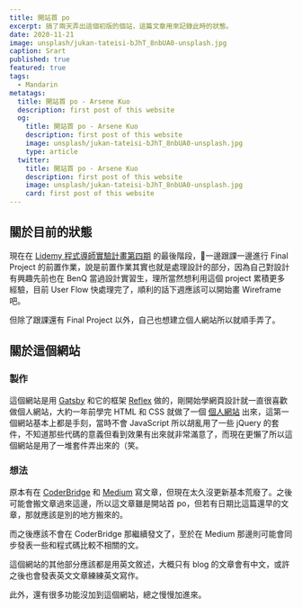 ```yaml
---
title: 開站首 po
excerpt: 搞了兩天弄出這個初版的個站，這篇文章用來記錄此時的狀態。
date: 2020-11-21
image: unsplash/jukan-tateisi-bJhT_8nbUA0-unsplash.jpg
caption: Srart
published: true
featured: true
tags:
  - Mandarin
metatags:
  title: 開站首 po - Arsene Kuo
  description: first post of this website
  og:
    title: 開站首 po - Arsene Kuo
    description: first post of this website
    image: unsplash/jukan-tateisi-bJhT_8nbUA0-unsplash.jpg
    type: article
  twitter:
    title: 開站首 po - Arsene Kuo
    description: first post of this website
    image: unsplash/jukan-tateisi-bJhT_8nbUA0-unsplash.jpg
    card: first post of this website
---
```


## 關於目前的狀態

現在在 [Lidemy 程式導師實驗計畫第四期](https://github.com/Lidemy/mentor-program-4th) 的最後階段，一邊跟課一邊進行 Final Project 的前置作業，說是前置作業其實也就是處理設計的部分，因為自己對設計有興趣先前也在 BenQ 當過設計實習生，理所當然想利用這個 project 累積更多經驗，目前 User Flow 快處理完了，順利的話下週應該可以開始畫 Wireframe 吧。

但除了跟課還有 Final Project 以外，自己也想建立個人網站所以就順手弄了。

## 關於這個網站

### 製作
這個網站是用 [Gatsby](https://www.gatsbyjs.com/) 和它的框架 [Reflex](https://reflexjs.org/) 做的，剛開始學網頁設計就一直很喜歡做個人網站，大約一年前學完 HTML 和 CSS 就做了一個 [個人網站](https://yskuo.github.io/CV/) 出來，這第一個網站基本上都是手刻，當時不會 JavaScript 所以胡亂用了一些 jQuery 的套件，不知道那些代碼的意義但看到效果有出來就非常滿意了，而現在更懶了所以這個網站是用了一堆套件弄出來的（笑。

### 想法
原本有在 [CoderBridge](https://www.coderbridge.com/series/e6ca520d20de4f8497e17d1a8d95245f) 和 [Medium](https://medium.com/@crowley3141) 寫文章，但現在太久沒更新基本荒廢了。之後可能會搬文章過來這邊，所以這文章雖是開站首 po，但若有日期比這篇還早的文章，那就應該是別的地方搬來的。

而之後應該不會在 CoderBridge 那繼續發文了，至於在 Medium 那邊則可能會同步發表一些和程式碼比較不相關的文。

這個網站的其他部分應該都是用英文敘述，大概只有 blog 的文章會有中文，或許之後也會發表英文文章練練英文寫作。

此外，還有很多功能沒加到這個網站，總之慢慢加進來。